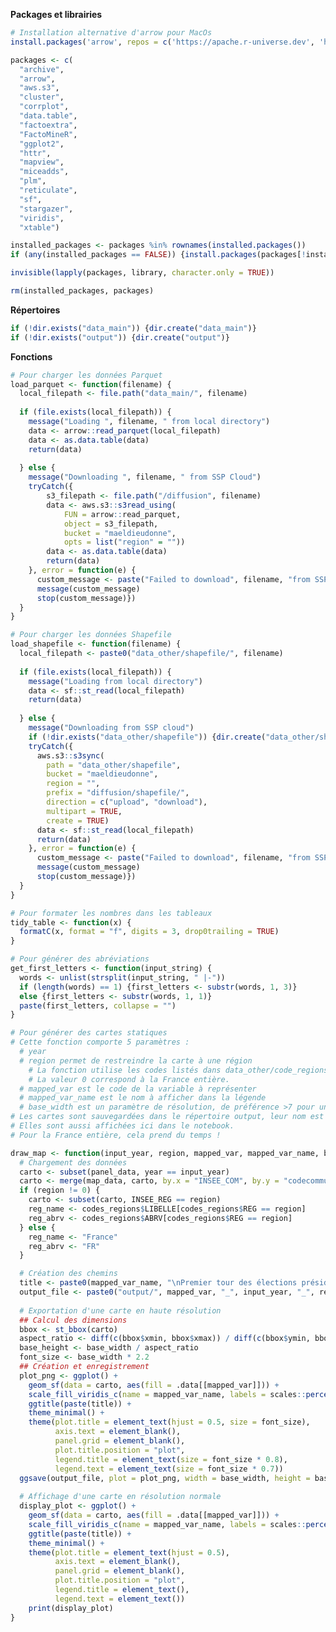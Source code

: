 **Packages et librairies**

```r
# Installation alternative d'arrow pour MacOs
install.packages('arrow', repos = c('https://apache.r-universe.dev', 'https://cloud.r-project.org'))
```

```r
packages <- c(
  "archive",
  "arrow",
  "aws.s3",
  "cluster",
  "corrplot",
  "data.table",
  "factoextra",
  "FactoMineR",
  "ggplot2",
  "httr",
  "mapview",
  "miceadds",
  "plm",
  "reticulate",
  "sf",
  "stargazer",
  "viridis",
  "xtable")

installed_packages <- packages %in% rownames(installed.packages())
if (any(installed_packages == FALSE)) {install.packages(packages[!installed_packages])}

invisible(lapply(packages, library, character.only = TRUE))

rm(installed_packages, packages)
```

**Répertoires**

```r
if (!dir.exists("data_main")) {dir.create("data_main")}
if (!dir.exists("output")) {dir.create("output")}
```

**Fonctions**

```r
# Pour charger les données Parquet
load_parquet <- function(filename) {
  local_filepath <- file.path("data_main/", filename)
  
  if (file.exists(local_filepath)) {
    message("Loading ", filename, " from local directory")
    data <- arrow::read_parquet(local_filepath)
    data <- as.data.table(data)
    return(data)
    
  } else {
    message("Downloading ", filename, " from SSP Cloud")
    tryCatch({
        s3_filepath <- file.path("/diffusion", filename)
        data <- aws.s3::s3read_using(
            FUN = arrow::read_parquet,
            object = s3_filepath,
            bucket = "maeldieudonne",
            opts = list("region" = ""))
        data <- as.data.table(data)
        return(data)
    }, error = function(e) {
      custom_message <- paste("Failed to download", filename, "from SSP cloud.")
      message(custom_message)
      stop(custom_message)})
  }
}
```

```r
# Pour charger les données Shapefile
load_shapefile <- function(filename) {
  local_filepath <- paste0("data_other/shapefile/", filename)
  
  if (file.exists(local_filepath)) {
    message("Loading from local directory")
    data <- sf::st_read(local_filepath)
    return(data)
    
  } else {
    message("Downloading from SSP cloud")
    if (!dir.exists("data_other/shapefile")) {dir.create("data_other/shapefile")}
    tryCatch({
      aws.s3::s3sync(
        path = "data_other/shapefile",
        bucket = "maeldieudonne",
        region = "",
        prefix = "diffusion/shapefile/",
        direction = c("upload", "download"),
        multipart = TRUE,
        create = TRUE)
      data <- sf::st_read(local_filepath)
      return(data)
    }, error = function(e) {
      custom_message <- paste("Failed to download", filename, "from SSP cloud.")
      message(custom_message)
      stop(custom_message)})
  }
}
```

```r
# Pour formater les nombres dans les tableaux
tidy_table <- function(x) {
  formatC(x, format = "f", digits = 3, drop0trailing = TRUE)
}
```

```r
# Pour générer des abréviations
get_first_letters <- function(input_string) {
  words <- unlist(strsplit(input_string, " |-"))
  if (length(words) == 1) {first_letters <- substr(words, 1, 3)} 
  else {first_letters <- substr(words, 1, 1)}
  paste(first_letters, collapse = "")
}
```

```r
# Pour générer des cartes statiques
# Cette fonction comporte 5 paramètres :
  # year
  # region permet de restreindre la carte à une région
    # La fonction utilise les codes listés dans data_other/code_regions_Insee.csv
    # La valeur 0 correspond à la France entière.
  # mapped_var est le code de la variable à représenter
  # mapped_var_name est le nom à afficher dans la légende
  # base_width est un paramètre de résolution, de préférence >7 pour une région et >15 pour la France
# Les cartes sont sauvegardées dans le répertoire output, leur nom est généré automatiquement.
# Elles sont aussi affichées ici dans le notebook.
# Pour la France entière, cela prend du temps !

draw_map <- function(input_year, region, mapped_var, mapped_var_name, base_width) {
  # Chargement des données
  carto <- subset(panel_data, year == input_year)
  carto <- merge(map_data, carto, by.x = "INSEE_COM", by.y = "codecommune", all.x = TRUE)
  if (region != 0) {
    carto <- subset(carto, INSEE_REG == region)
    reg_name <- codes_regions$LIBELLE[codes_regions$REG == region]
    reg_abrv <- codes_regions$ABRV[codes_regions$REG == region]
  } else {
    reg_name <- "France"
    reg_abrv <- "FR"
  }

  # Création des chemins
  title <- paste0(mapped_var_name, "\nPremier tour des élections présidentielles\n", reg_name, ", ", input_year)
  output_file <- paste0("output/", mapped_var, "_", input_year, "_", reg_abrv, ".png")
  
  # Exportation d'une carte en haute résolution
  ## Calcul des dimensions
  bbox <- st_bbox(carto)
  aspect_ratio <- diff(c(bbox$xmin, bbox$xmax)) / diff(c(bbox$ymin, bbox$ymax))
  base_height <- base_width / aspect_ratio
  font_size <- base_width * 2.2
  ## Création et enregistrement
  plot_png <- ggplot() +
    geom_sf(data = carto, aes(fill = .data[[mapped_var]])) +
    scale_fill_viridis_c(name = mapped_var_name, labels = scales::percent_format(scale = 1)) +
    ggtitle(paste(title)) +
    theme_minimal() +
    theme(plot.title = element_text(hjust = 0.5, size = font_size),
          axis.text = element_blank(),
          panel.grid = element_blank(),
          plot.title.position = "plot",
          legend.title = element_text(size = font_size * 0.8),
          legend.text = element_text(size = font_size * 0.7))
  ggsave(output_file, plot = plot_png, width = base_width, height = base_height, units = "in")
  
  # Affichage d'une carte en résolution normale
  display_plot <- ggplot() +
    geom_sf(data = carto, aes(fill = .data[[mapped_var]])) +
    scale_fill_viridis_c(name = mapped_var_name, labels = scales::percent_format(scale = 1)) +
    ggtitle(paste(title)) +
    theme_minimal() +
    theme(plot.title = element_text(hjust = 0.5),
          axis.text = element_blank(),
          panel.grid = element_blank(),
          plot.title.position = "plot",
          legend.title = element_text(),
          legend.text = element_text())   
    print(display_plot)
}
```
